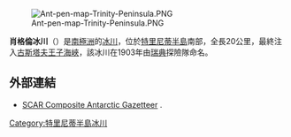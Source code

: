 {{unreferenced|time=2013-10-27T05:40:10+00:00}}
[[Image:Ant-pen-map-Trinity-Peninsula.PNG|thumb]]

{{coord|64|14|S|59|0|W|display=title}}

'''肖格倫冰川'''（{{lang-en|Sjogren Glacier}}）是[[南極洲|南極洲]]的[[冰川|冰川]]，位於[[特里尼蒂半島|特里尼蒂半島]]南部，全長20公里，最終注入[[古斯塔夫王子海峽|古斯塔夫王子海峽]]，該冰川在1903年由[[瑞典|瑞典]]探險隊命名。

==外部連結==
* [http://data.aad.gov.au/aadc/gaz/scar/ SCAR Composite Antarctic Gazetteer] {{WebCite|url=https://www.webcitation.org/5ug2CfC7m?url=http://data.aad.gov.au/aadc/gaz/scar/ |date=20101202140255 |dateformat=iso }}.

{{DEFAULTSORT:Sjogren Glacier}}
[[Category:特里尼蒂半島冰川|Category:特里尼蒂半島冰川]]


{{TrinityPeninsula-geo-stub}}